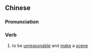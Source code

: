 ==Chinese==
{{zh-forms|s=撒泼}}

===Pronunciation===
{{zh-pron
|m=sāpō
|c=saat3 put3
|mn=tw,xm:sat-phoat/tw:sāi-phoat
|cat=v
}}

===Verb===
{{zh-verb}}

# to be [[unreasonable]] and [[make]] a [[scene]]
